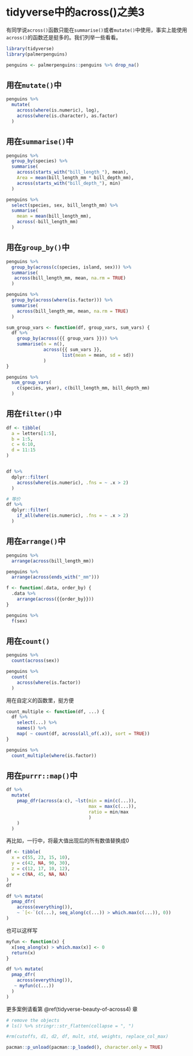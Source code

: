 # tidyverse中的across()之美3 {#tidyverse-beauty-of-across3}



有同学说`across()`函数只能在`summarise()`或者`mutate()`中使用，事实上能使用`across()`的函数还是挺多的。我们列举一些看看。

```r
library(tidyverse)
library(palmerpenguins)

penguins <- palmerpenguins::penguins %>% drop_na()
```



## 用在`mutate()`中

```r
penguins %>%
  mutate(
    across(where(is.numeric), log),
    across(where(is.character), as.factor)
  )
```





## 用在`summarise()`中

```r
penguins %>% 
  group_by(species) %>%
  summarise(
    across(starts_with("bill_length_"), mean),
    Area = mean(bill_length_mm * bill_depth_mm),
    across(starts_with("bill_depth_"), min)
  )
```


```r
penguins %>% 
  select(species, sex, bill_length_mm) %>% 
  summarise(
    mean = mean(bill_length_mm),
    across(-bill_length_mm)
  )
```



## 用在`group_by()`中

```r
penguins %>% 
  group_by(across(c(species, island, sex))) %>% 
  summarise(
   across(bill_length_mm, mean, na.rm = TRUE)
  )
```



```r
penguins %>% 
  group_by(across(where(is.factor))) %>% 
  summarise(
    across(bill_length_mm, mean, na.rm = TRUE)
  )
```


```r
sum_group_vars <- function(df, group_vars, sum_vars) {
  df %>% 
    group_by(across({{ group_vars }})) %>% 
    summarise(n = n(), 
              across({{ sum_vars }}, 
                     list(mean = mean, sd = sd))
              )
}

penguins %>% 
  sum_group_vars(
    c(species, year), c(bill_length_mm, bill_depth_mm)
  )
```


## 用在`filter()`中

```r
df <- tibble(
  a = letters[1:5],
  b = 1:5,
  c = 6:10,
  d = 11:15
)


df %>%
  dplyr::filter(
    across(where(is.numeric), .fns = ~ .x > 2)
  )
```


```r
# 等价
df %>%
  dplyr::filter(
    if_all(where(is.numeric), .fns = ~ .x > 2)
  )
```




## 用在`arrange()`中

```r
penguins %>% 
  arrange(across(bill_length_mm))
```


```r
penguins %>% 
  arrange(across(ends_with("_mm")))
```


```r
f <- function(.data, order_by) {
  .data %>%
    arrange(across({{order_by}}))
}

penguins %>% 
  f(sex)
```



## 用在`count()`

```r
penguins %>% 
  count(across(sex))
```


```r
penguins %>% 
  count(
    across(where(is.factor))
  )
```


用在自定义的函数里，挺方便
```r
count_multiple <- function(df, ...) {
  df %>% 
    select(...) %>% 
    names() %>% 
    map( ~ count(df, across(all_of(.x)), sort = TRUE))
}

penguins %>%
  count_multiple(where(is.factor))
```



## 用在`purrr::map()`中

```r
df %>% 
  mutate(
    pmap_dfr(across(a:c), ~lst(min = min(c(...)), 
                               max = max(c(...)), 
                               ratio = min/max
                               )
    )
  )
```



再比如，一行中，将最大值出现后的所有数值替换成0

```r
df <- tibble(
  x = c(55, 23, 15, 10),
  y = c(42, NA, 90, 30),
  z = c(12, 17, 10, 12),
  w = c(NA, 45, NA, NA)
)
df

df %>% mutate(
  pmap_dfr(
    across(everything()), 
    ~ `[<-`(c(...), seq_along(c(...)) > which.max(c(...)), 0))
)
```

也可以这样写
```r
myfun <- function(x) {
  x[seq_along(x) > which.max(x)] <- 0
  return(x)
}

df %>% mutate(
  pmap_dfr(
    across(everything()), 
   ~ myfun(c(...))
  )
)
```

更多案例请看第 \@ref(tidyverse-beauty-of-across4) 章



```r
# remove the objects
# ls() %>% stringr::str_flatten(collapse = ", ")

#rm(cutoffs, d1, d2, df, mult, std, weights, replace_col_max)
```



```r
pacman::p_unload(pacman::p_loaded(), character.only = TRUE)
```



